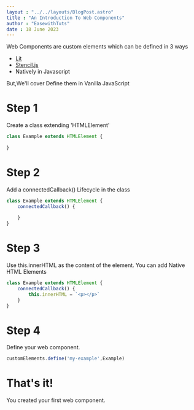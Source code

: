 ```yaml
---
layout : "../../layouts/BlogPost.astro"
title : "An Introduction To Web Components"
author : "EasewithTuts"
date : 18 June 2023
---
```

Web Components are custom elements which can be defined in 3 ways
 * [Lit](https://lit.dev)
 * [Stencil.js](https://stenciljs.com)
 * Natively in Javascript

But,We'll cover Define them in Vanilla JavaScript

 # Step 1
 Create a class extending 'HTMLElement'

```js
class Example extends HTMLElement {
    
}
```

# Step 2
Add a connectedCallback() Lifecycle in the class
```js
class Example extends HTMLElement {
    connectedCallback() {
        
    }
}
```

# Step 3
Use this.innerHTML as the content of the element.
You can add Native HTML Elements
```js
class Example extends HTMLElement {
    connectedCallback() {
        this.innerHTML = `<p></p>`
    }
}
```

# Step 4
Define your web component.
```js
customElements.define('my-example',Example)
```

# That's it!
You created your first web component.